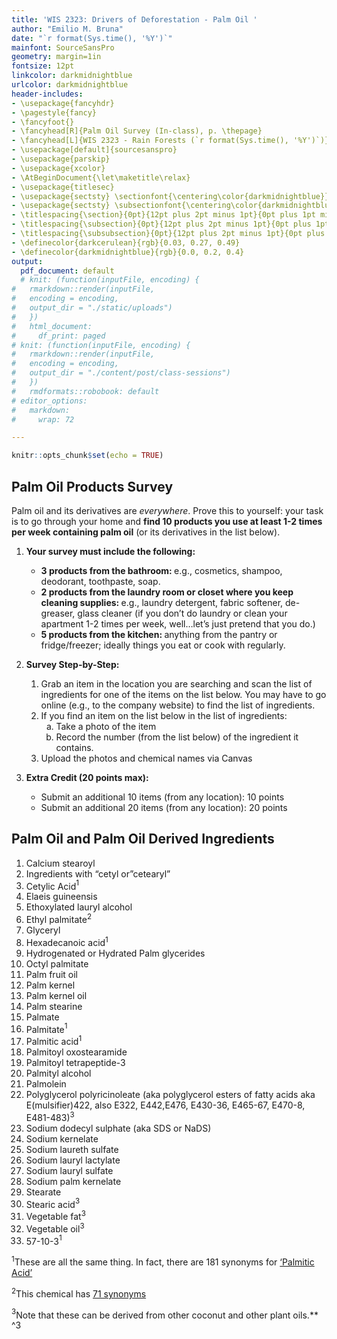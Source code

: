 ```yaml
---
title: 'WIS 2323: Drivers of Deforestation - Palm Oil '
author: "Emilio M. Bruna"
date: "`r format(Sys.time(), '%Y')`"
mainfont: SourceSansPro
geometry: margin=1in
fontsize: 12pt
linkcolor: darkmidnightblue
urlcolor: darkmidnightblue
header-includes:
- \usepackage{fancyhdr}
- \pagestyle{fancy}
- \fancyfoot{}
- \fancyhead[R]{Palm Oil Survey (In-class), p. \thepage}
- \fancyhead[L]{WIS 2323 - Rain Forests (`r format(Sys.time(), '%Y')`)}
- \usepackage[default]{sourcesanspro}
- \usepackage{parskip}
- \usepackage{xcolor}
- \AtBeginDocument{\let\maketitle\relax}
- \usepackage{titlesec}
- \usepackage{sectsty} \sectionfont{\centering\color{darkmidnightblue}}
- \usepackage{sectsty} \subsectionfont{\centering\color{darkmidnightblue}}
- \titlespacing{\section}{0pt}{12pt plus 2pt minus 1pt}{0pt plus 1pt minus 1pt}
- \titlespacing{\subsection}{0pt}{12pt plus 2pt minus 1pt}{0pt plus 1pt minus 1pt}
- \titlespacing{\subsubsection}{0pt}{12pt plus 2pt minus 1pt}{0pt plus 1pt minus 1pt}
- \definecolor{darkcerulean}{rgb}{0.03, 0.27, 0.49}
- \definecolor{darkmidnightblue}{rgb}{0.0, 0.2, 0.4}
output:
  pdf_document: default
  # knit: (function(inputFile, encoding) {
#   rmarkdown::render(inputFile, 
#   encoding = encoding, 
#   output_dir = "./static/uploads")
#   })
#   html_document:
#     df_print: paged
# knit: (function(inputFile, encoding) {
#   rmarkdown::render(inputFile,
#   encoding = encoding,
#   output_dir = "./content/post/class-sessions")
#   })
#   rmdformats::robobook: default
# editor_options: 
#   markdown: 
#     wrap: 72

---
```



```r
knitr::opts_chunk$set(echo = TRUE)
```

## Palm Oil Products Survey
\vspace{0.3cm}

Palm oil and its derivatives are _everywhere_. Prove this to yourself: your task is to go through your home and **find 10 products you use at least 1-2 times per week containing palm oil** (or its derivatives in the list below). 

1. **Your survey must include the following:**  

    * **3 products from the bathroom: **e.g., cosmetics, shampoo, deodorant, toothpaste, soap.
    * **2 products from the laundry room or closet where you keep cleaning supplies: ** e.g., laundry detergent, fabric softener, de-greaser, glass cleaner (if you don't do laundry or clean your apartment 1-2 times per week, well...let's just pretend that you do.)
    * **5 products from the kitchen: ** anything from the pantry or fridge/freezer; ideally things you eat or cook with regularly.  

2. **Survey Step-by-Step:  **

    1. Grab an item in the location you are searching and scan the list of ingredients for one of the items on the list below. You may have to go online (e.g., to the company website) to find the list of ingredients. 
    2. If you find an item on the list below in the list of ingredients:
         a) Take a photo of the item
         b) Record the number (from the list below) of the ingredient it contains.
    3. Upload the photos and chemical names via Canvas

3. **Extra Credit (20 points max): **

    * Submit an additional 10 items (from any location): 10 points
    * Submit an additional 20 items (from any location): 20 points

\newpage 
## Palm Oil and Palm Oil Derived Ingredients
\vspace{0.3cm}


<!-- https://www.treehugger.com/sneaky-names-palm-oil-4858743   -->
1. Calcium stearoyl
1. Ingredients with "cetyl or "cetearyl”
1. Cetylic Acid$^1$
1. Elaeis guineensis
1. Ethoxylated lauryl alcohol
1. Ethyl palmitate$^2$
1. Glyceryl
1. Hexadecanoic acid$^1$
1. Hydrogenated or Hydrated Palm glycerides
1. Octyl palmitate
1. Palm fruit oil
1. Palm kernel
1. Palm kernel oil
1. Palm stearine
1. Palmate
1. Palmitate$^1$
1. Palmitic acid$^1$
1. Palmitoyl oxostearamide
1. Palmitoyl tetrapeptide-3
1. Palmityl alcohol 
1. Palmolein
1. Polyglycerol polyricinoleate (aka polyglycerol esters of fatty acids aka E(mulsifier)422, also E322, E442,E476, E430-36, E465-67, E470-8, E481-483)$^3$
1. Sodium dodecyl sulphate (aka SDS or NaDS) 
1. Sodium kernelate
1. Sodium laureth sulfate
1. Sodium lauryl lactylate
1. Sodium lauryl sulfate
1. Sodium palm kernelate
1. Stearate
1. Stearic acid$^3$
1. Vegetable fat$^3$ 
1. Vegetable oil$^3$
1. 57-10-3$^1$


$^1$These are all the same thing. In fact, there are 181 synonyms for ['Palmitic Acid'](https://pubchem.ncbi.nlm.nih.gov/compound/985#section=Depositor-Supplied-Synonyms&fullscreen=true)

$^2$This chemical has [71 synonyms](https://pubchem.ncbi.nlm.nih.gov/compound/12366#section=Depositor-Supplied-Synonyms&fullscreen=true)

$^3$Note that these can be derived from other coconut and other plant oils.**
^3 




<!-- (actually closer to 200 https://orangutanalliance.org/whats-the-issue/alternative-names-for-palm-oil/ -->
<!-- ) -->

<!-- some of the products: https://www.geographypods.com/palm-oil--me.html -->

<!-- Only a few manufacturers – mostly in the organic sector – label their products as containing palm oil and palm fat. Most companies disguise it, referring to it as “vegetable oils and fats”. -->

<!-- English and latin names for palm oil Likely to be palm oil Palm oil kernel Vegetable oil (if the product contains saturated fats, it's most likely palm oil) Palmitate / palmate Ingredient lists containing “stearate, stearyl” Elaeis gunieensis  -->

<!-- Ingredient lists containing the words “cetyl, cetearyl” Hydrated palm ­gylcerides hexadecanoic Sodium lauryl sulphate (SLS), sodium laureth sulphate, sodium dodecyl sulphate, (SDS or NaDS) sodium Palmitic acid Calcium stearoyl lactylate steareth -2, steareth -20 emulsifier 422, 430-36, 465-67, 470-8, 481-483 -->

<!-- Source: http://www.orangutan.org.au/palm-oil -->

<!-- The largest palm oil producers:Major palm oil traders:The largest individual consumers of palm oil: Wilmar, IOI and Sinar Mas Cargill, Archer Daniels Midland (ADM) Unilever, Nestlé, Procter & Gamble and Henkel -->
<!-- According to its own figures, the Unilever Group alone consumes 1.6 million tons of palm oil every year (2008). -->

<!-- One way consumers can protect the rainforest is to avoid palm oil. For a list of palm oil-free products, visit -->
<!-- http://www.ethicalconsumer.org/shoppingethically/palmoilfreelist.aspx -->


<!-- How many of the products have the RSPO https://rspo.org/palmtrace or Rain Forest Alliance label? https://www.treehugger.com/what-does-rainforest-alliance-certification-mean-palm-oil-4856474 -->
